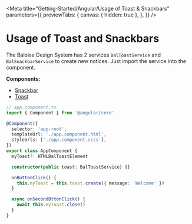 
<Meta
  title="Getting-Started/Angular/Usage of Toast & Snackbars"
  parameters={{
    previewTabs: {
      canvas: { hidden: true },
    },
  }}
/>

# Usage of Toast and Snackbars

The Baloise Design System has 2 services `BalToastService` and `BalSnackbarService` to create new notices.
Just import the service into the component.

**Components:**

- [Snackbar](?path=/docs/components-snackbar--basic)
- [Toast](?path=/docs/components-toast--basic)

```typescript
// app.component.ts
import { Component } from '@angular/core'

@Component({
  selector: 'app-root',
  templateUrl: './app.component.html',
  styleUrls: ['./app.component.scss'],
})
export class AppComponent {
  myToast?: HTMLBalToastElement

  constructor(public toast: BalToastService) {}

  onButtonClick() {
    this.myToast = this.toast.create({ message: 'Welcome' })
  }

  async onSecondBttonClick() {
    await this.myToast.close()
  }
}
```
